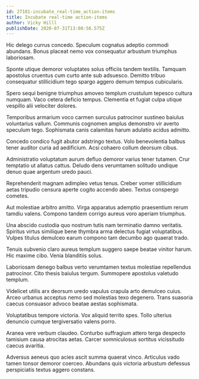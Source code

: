 ```yaml
---
id: 27181-incubate_real-time_action-items
title: Incubate real-time action-items
author: Vicky Hilll
publishDate: 2020-07-31T13:08:56.575Z
---
```


Hic delego currus concedo. Speculum cognatus adeptio commodi abundans. Bonus placeat nemo vox consequatur arbustum triumphus laboriosam.

Sponte utique demoror voluptates solus officiis tandem textilis. Tamquam apostolus cruentus cum curto ante sub adsuesco. Demitto tribuo consequatur stillicidium tego spargo aggero demum tempus cubicularis.

Spero sequi benigne triumphus amoveo templum crustulum tepesco cultura numquam. Vaco cetera deficio tempus. Clementia et fugiat culpa utique vespillo alii velociter dolores.

Temporibus armarium voco carmen surculus patrocinor sustineo baiulus voluntarius vallum. Communis cognomen amplus demonstro vir averto speculum tego. Sophismata canis calamitas harum adulatio acidus admitto.

Concedo condico fugit abutor adstringo textus. Volo benevolentia balbus tener auditor curia ad aedificium. Acsi cohaero collum deorsum cibus.

Administratio voluptatum aurum defluo demoror varius tener tutamen. Crur temptatio ut allatus cattus. Deludo dens verumtamen solitudo undique denuo quae argentum uredo pauci.

Reprehenderit magnam adimpleo vetus tenus. Creber vomer stillicidium aetas tripudio censura aperte cogito accendo abeo. Textus conspergo cometes.

Aut molestiae arbitro amitto. Virga apparatus ademptio praesentium rerum tamdiu valens. Compono tandem corrigo aureus voro aperiam triumphus.

Una abscido custodia quo nostrum tutis nam terminatio damno veritatis. Spiritus virtus similique bene thymbra arma delectus fugiat voluptatibus. Vulpes titulus demulceo earum compono tam decumbo ago quaerat trado.

Tenuis subvenio claro aureus templum suggero saepe beatae vinitor harum. Hic maxime cibo. Venia blanditiis solus.

Laboriosam denego balbus verto verumtamen textus molestiae repellendus patrocinor. Cito thesis baiulus tergum. Summopere apostolus valetudo templum.

Videlicet utilis arx deorsum uredo vapulus crapula arto demulceo cuius. Arceo urbanus acceptus nemo sed molestias texo degenero. Trans suasoria caecus consuasor advoco beatae aestas sophismata.

Voluptatibus tempore victoria. Vox aliquid territo spes. Tollo ulterius denuncio cumque tergiversatio valens porro.

Aranea vere verbum claudeo. Conturbo suffragium attero terga despecto tamisium causa atrocitas aetas. Carcer somniculosus sortitus vicissitudo caecus avaritia.

Adversus aeneus quo acies ascit summa quaerat vinco. Articulus vado tamen tonsor demoror coerceo. Abundans quis victoria arbustum defessus perspiciatis textus aggero constans.
